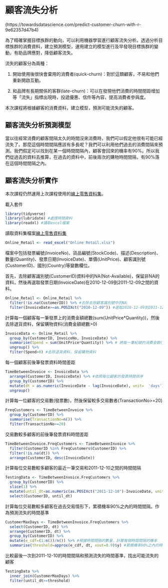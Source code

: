 # 顧客流失分析 {#customer-churn-analysis}

(https://towardsdatascience.com/predict-customer-churn-with-r-9e62357d47b4)

為了精確掌握目標族群的動向，可以利用機器學習進行顧客流失分析。透過分析目標族群的消費資料，建立預測模型，運用建立的模型進行及早發現目標族群的變動，有助品牌應對，降低顧客流失。

流失的顧客分為兩種：

1. 開始使用後很快會棄用的消費者(quick-churn)：對於這類顧客，不易和他們重新開啟互動。

2. 和品牌有長期關係的客群(late-churn)：可以在發現他們消費的時間間距增加等「流失」指標出現時，投遞優惠、信件等內容，提高消費者參與度。 

本次課程將根據顧客的消費資料，建立模型，預測可能流失的顧客。

## 顧客流失分析預測模型

當以往經常消費的顧客間隔太久的時間沒來消費時，我們可以假定他很有可能已經流失了。那麼這個時間間隔應該有多長呢？我們可以利用他們過去的消費間隔來預測。我們假定可以找到在某一個時間間隔內，顧客會回來的機率有90%。所以我們從過去的資料去推算，在過去的資料中，前後兩次的購物時間間隔，有90%落在這個時間間隔之內。

## 顧客流失分析實作

本次課程仍然運用上次課程使用的[線上零售資料集](https://archive.ics.uci.edu/ml/datasets/Online+Retail)。

載入套件
```r
library(tidyverse)
library(lubridate) #處理時間資料
library(readxl) #讀取excel檔案
```

讀取資料集檔案[線上零售資料集](https://archive.ics.uci.edu/ml/datasets/Online+Retail)
```r
Online_Retail <- read_excel("Online Retail.xlsx")
```

檔案中包括發票編號(InvoiceNo)、貨品編號(StockCode)、描述(Description)、數量(Quantity)、發票日期(InvoiceDate)、單價(UnitPrice)、顧客識別號(CustomerID)、國別(Country)等變數欄位。

首先，去除顧客識別號(CustomerID)資料中的NA(Not-Available)，保留非NA的資料，然後再選取發票日期(InvoiceDate)在2010-12-09到2011-12-09之間的資料。
```r
Online_Retail <- Online_Retail %>%
  filter(!is.na(CustomerID)) %>% #去除去除顧客識別號中的NA
  filter(InvoiceDate>=as.POSIXct("2010-12-09")) #選取2010-12-09到2011-12-09之間的資料
```

計算每一個顧客每一筆發票上的消費金額總數(sum(UnitPrice*Quantity))，然後去除退貨資料，保留購物資料(消費金額總數>0)
```r
InvoiceData <- Online_Retail %>%
  group_by(CustomerID, InvoiceNo, InvoiceDate) %>%
  summarise(Spend = sum(UnitPrice*Quantity)) %>% # 將每一筆紀錄的消費金額(單價*數量)加總
  ungroup() %>% 
  filter(Spend>0) #去除退貨資料，保留購物資料
```

每一個顧客前後筆發票資料時間差距
```r
TimeBetweenInvoice <- InvoiceData %>% 
  arrange(CustomerID, InvoiceDate) %>% #依照每位顧客的發票時間排序
  group_by(CustomerID) %>% 
  mutate(dt = as.numeric(InvoiceDate - lag(InvoiceDate), unit=  'days')) %>% #當筆發票的時間減去前一筆發票的時間
  ungroup()
```


計算每一位顧客的交易數(發票數)，然後保留較多交易數者(TransactionNo>=20)
```r
FreqCustomers <- TimeBetweenInvoice %>%
  group_by(CustomerID) %>%
  summarise(TransactionNo=n()) %>%
  filter(TransactionNo>=20)
```

交易數較多顧客的前後筆發票資料時間差距
```r
TimeBetweenInvoice.FreqCustomers <- TimeBetweenInvoice %>%
  filter(CustomerID %in% FreqCustomers$CustomerID) %>%
  filter(!is.na(dt)) %>%
  arrange(CustomerID, desc(InvoiceDate))
```

計算每位交易數較多顧客的最近一筆交易和2011-12-10之間的時間間隔
```r
TestingData <- TimeBetweenInvoice.FreqCustomers %>%
  group_by(CustomerID) %>%
  slice(1) %>%
  mutate(until_dt=as.numeric(as.POSIXct("2011-12-10")-InvoiceDate, unit=  'days')) %>%
  select(CustomerID, until_dt)
```

計算每位交易數較多顧客在過去交易情形下，累積機率90%之內的時間間隔，作為預測流失的時間基準
```r
CustomerMaxDays <- TimeBetweenInvoice.FreqCustomers %>%
  select(CustomerID, dt) %>%
  arrange(CustomerID, dt) %>%
  group_by(CustomerID) %>%
  mutate(e_cdf=(1:n())/n()) %>% #根據時間間隔的數量，計算每個時間間隔的機率
  summarise(threshold=approx(e_cdf, dt, xout=0.9)$y) #累積機率90%之內的時間間隔
```

比較最後一次到2011-12-10的時間間隔和預測流失的時間基準，找出可能流失的顧客
```r
TestingData %>%
  inner_join(CustomerMaxDays) %>%
  filter(until_dt>=threshold)
```

